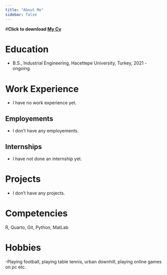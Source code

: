 ```yaml
---
title: "About Me"
sidebar: false 
---
```

#**Click to download [My Cv](docs/My_Cv_withenglish.pdf)**

# Education

- B.S., Industrial Engineering, Hacettepe University, Turkey, 2021 - ongoing.

# Work Experience

- I have no work experience yet.

## Employements

- I don't have any employements.

## Internships

- I have not done an internship yet.

# Projects

- I don't have any projects.

# Competencies

R, Quarto, Git, Python, MatLab

# Hobbies

-Playing football, playing table tennis, urban downhill, playing online games on pc etc.
